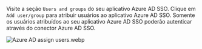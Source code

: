 Visite a seção `Users and groups` do seu aplicativo Azure AD SSO. Clique em `Add user/group` para atribuir usuários ao aplicativo Azure AD SSO. Somente os usuários atribuídos ao seu aplicativo Azure AD SSO poderão autenticar através do conector Azure AD SSO.

![Azure AD assign users.webp](./assets/azure_ad_assign_users.webp)
